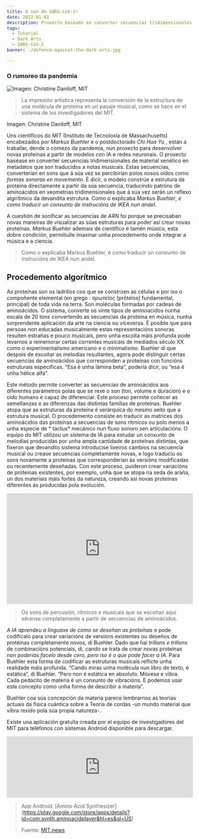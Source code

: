 ```yaml
---
title: O son do SARS-CoV-2!
date: 2022-01-01
description: Proxecto baseado en converter secuencias tridimensionales de material xenético en metadatos que son traducidos a notas musicais.
tags:
  - Tutorial
  - Dark Arts
  - SARS-CoV-2
banner: ./defence-against-the-dark-arts.jpg

---
```


### O rumoreo da pandemia

![Imagen: Christine Daniloff, MIT](./dna-defence-against-the-dark-arts.jpeg)

>La impresión artística representa la conversión de la estructura de una molécula de proteína en un pasaje musical, como se hace en el sistema de los investigadores del MIT.

Imagen: Christine Daniloff, MIT


Uns científicos do  MIT (Instituto de Tecnoloxía de  Massachusetts) encabezados por *Markus Buehler* e o  postdoctorado *Chi  Hua  Yu* , están a traballar, dende o comezo da pandemia, nun proxecto para desenvolver novas proteínas a partir de modelos con IA e redes neuronais. O proxecto baséase en converter secuencias tridimensionales de material xenético en metadatos  que son traducidos a notas musicais. Estas secuencias, converterían en sons que á súa vez se percibirían polos nosos oídos como *formas sonoras en movemento*. É dicir, o modelo constrúe a estrutura da proteína directamente a partir da súa secuencia, traducindo patróns de  aminoácidos en xeometrías  tridimensionales que á súa vez serán un reflexo  algirítmico da devandita estrutura. Como o explicaba *Markus Buehler*, *é como traducir un conxunto de instrucións de IKEA nun andel*. 

A cuestión de  sonificar as secuencias de *ARN* foi  porque se precisaban novas maneiras de visualizar as súas estruturas para poder así crear novas proteínas. *Markus Buehler* ademais de científico é tamén músico,  esta dobre condición, permitiulle imaxinar unha procedemento onde integrar a música e a ciencia. 

> Como o explicaba Markus  Buehler, é como traducir un conxunto de instrucións de IKEA nun andel.


## Procedemento algorítmico 

As proteínas son os ladrillos cos que se constrúen as células e por iso o compoñente elemental (en grego : *πρωτεῖος* [prōteîos] fundamental, principal) de toda vida na terra. Son moléculas formadas por cadeas de  aminoácidos. 
O sistema, converte os vinte tipos de  aminoacidos nunha escala de 20 tons convertendo as secuencias da proteína en música, nunha sorprendente aplicación  da arte na ciencia ou viceversa. É posible que para persoas non educadas musicalmente estas representacións sonoras resulten estrañas e pouco musicais, pero unha escoita máis profunda pode levarnos a rememorar certas correntes musicais de mediados século  XX como o  experimentalismo americano e o  minimalismo. 
Buehler di que despois de escoitar as melodías resultantes, agora pode distinguir certas secuencias de  aminoácidos que corresponden a proteínas con funcións estruturais específicas. “Esa é unha lámina  beta”, podería dicir, ou “esa é unha hélice  alfa”.

Este método permite converter as secuencias de  aminoácidos aos diferentes parámetros polas que se rexe o son (ton, volume e duración) e o oído humano é capaz de diferenciar. Este proceso permite coñecer as semellanzas e as diferenzas das distintas familias de proteínas. 
Buehler atopa que as estruturas da proteína é xerárquica do mesmo xeito que a estrutura musical. O procedemento consiste en traducir as matrices dos  aminoácidos das proteínas a secuencias de sons rítmicos ou polo menos a unha especie de * tactus*  mecánico nun fluxo sonoro sen articulacións.
O equipo do  MIT utilizou un sistema de  IA para estudar un conxunto de melodías producidas por unha ampla cantidade de proteínas distintas, que fixeron que devandito sistema introducise lixeiros cambios na secuencia musical ou crease secuencias completamente novas, e logo traduciu os sons novamente a proteínas que corresponderían ás versións modificadas ou recentemente deseñadas. Con este proceso, puideron crear variacións de proteínas existentes, por exemplo, unha que se atopa na seda de araña, un dos materiais máis fortes da natureza, creando así novas proteínas diferentes ás producidas pola evolución. 

<iframe width="100%" height="300" scrolling="no" frameborder="no" allow="autoplay" src="https://w.soundcloud.com/player/?url=https%3A//api.soundcloud.com/playlists/1011610462&color=%233900ff&auto_play=false&hide_related=false&show_comments=true&show_user=true&show_reposts=false&show_teaser=true&visual=true"></iframe>

> Os sons de percusión, rítmicos e musicais que se escoitan aquí xéranse completamente a partir de secuencias de  aminoácidos.  

*A IA aprendeu a linguaxe de como se deseñan as proteínas* e pode codificalo para crear variacións de versións existentes ou deseños de proteínas completamente novos, di  Buehler. Dado que hai *trillons e  trillons* de combinacións potenciais, di, cando se trata de crear novas proteínas *non poderías facelo desde cero, pero iso é o que pode facer a  IA*.
Para  Buehler esta forma de codificar as estruturas musicais reflicte unha realidade máis profunda. “Cando miras unha molécula nun libro de texto, é estática”, di  Buehler. “Pero non é estática en absoluto. Móvese e vibra. Cada  pedacito de materia é un conxunto de vibracións. E podemos usar este concepto como unha forma de describir a materia”.

 Buehler coa súa concepción da materia parece lembrarnos as teorías actuais da física  cuántica sobre a Teoría de cordas -un mundo material que vibra rexido pola súa propia natureza-.

Existe una aplicación gratuita creada por el equipo de investigadores del MIT para teléfonos con sistemas Android disponible para descargar.

<iframe width="100%" height="166" scrolling="no" frameborder="no" allow="autoplay" src="https://w.soundcloud.com/player/?url=https%3A//api.soundcloud.com/tracks/633082110&color=ff5500"></iframe>

 > App Android: [Amino Acid Synthesizer] (https://play.google.com/store/apps/details?id=com.synth.aminoacidplayer&hl=es&gl=US)



> Fuente: [MIT.news](https://news.mit.edu/2019/translating-proteins-music-0626)
